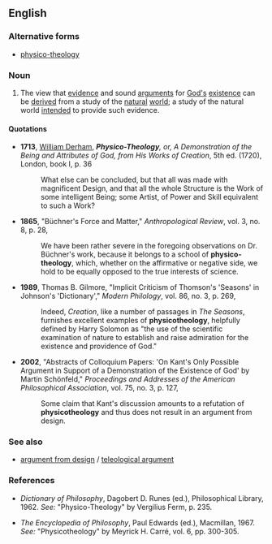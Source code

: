 ==English==

===Alternative forms===
*[[physico-theology]]

===Noun===
{{en-noun|physicotheolog|ies}}

#{{philosophy|theology|dated}} The view that [[evidence]] and sound [[argument]]s for [[God]][['s]] [[existence]] can be [[derive]]d from a study of the [[natural]] [[world]]; a study of the natural world [[intend]]ed to provide such evidence.

====Quotations====
{{timeline|
1700s=1713|
1800s=1865|
1900s=1989|
2000s=2002}}
*'''1713''', [[w:William_Derham|William Derham]], '''''Physico-Theology''', or, A Demonstration of the Being and Attributes of God, from His Works of Creation'', 5th ed. (1720), London, book I, p. 36
*:What else can be concluded, but that all was made with magnificent Design, and that all the whole Structure is the Work of some intelligent Being; some Artist, of Power and Skill equivalent to such a Work?
*'''1865''', "Büchner's Force and Matter," ''Anthropological Review'', vol. 3, no. 8, p. 28,
*:We have been rather severe in the foregoing observations on Dr. Büchner's work, because it belongs to a school of '''physico-theology''', which, whether on the affirmative or negative side, we hold to be equally opposed to the true interests of science.
*'''1989''', Thomas B. Gilmore, "Implicit Criticism of Thomson's 'Seasons' in Johnson's 'Dictionary'," ''Modern Philology'', vol. 86, no. 3, p. 269,
*:Indeed, ''Creation'', like a number of passages in ''The Seasons'', furnishes excellent examples of '''physicotheology''', helpfully defined by Harry Solomon as "the use of the scientific examination of nature to establish and raise admiration for the existence and providence of God."
*'''2002''', "Abstracts of Colloquium Papers: 'On Kant's Only Possible Argument in Support of a Demonstration of the Existence of God' by Martin Schönfeld," ''Proceedings and Addresses of the American Philosophical Association'', vol. 75, no. 3, p. 127,
*:Some claim that Kant's discussion amounts to a refutation of '''physicotheology''' and thus does not result in an argument from design.

===See also===
*[[argument from design]] / [[teleological argument]]

===References===
*''Dictionary of Philosophy'', Dagobert D. Runes (ed.), Philosophical Library, 1962. ''See:'' "Physico-Theology" by Vergilius Ferm, p. 235.

*''The Encyclopedia of Philosophy'', Paul Edwards (ed.), Macmillan, 1967. ''See:'' "Physicotheology" by Meyrick H. Carré, vol. 6, pp. 300-305.